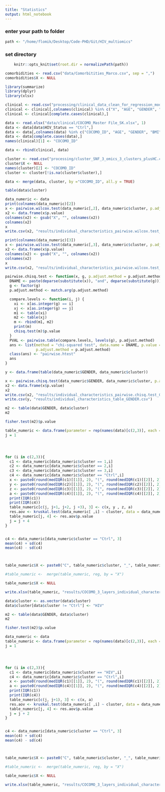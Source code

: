 ```yaml
---
title: "Statistics"
output: html_notebook
---
```



### enter your path to folder
```r
path <- "/home/flomik/Desktop/Code-PHD/Git/HIV_multiomics"
```

### set directory
```r
    knitr::opts_knit$set(root.dir = normalizePath(path)) 
```



```r
comorbidities <- read.csv("data/Comorbitities_Marco.csv", sep = ",")
comorbidities$X <- NULL
```


```r
library(summarize)
library(dplyr)
library(xlsx)
```

```r
clinical <- read.csv("processing/clinical_data_clean_for_regression_models.csv")
clinical <- clinical[,colnames(clinical) %in% c("X", "AGE", "GENDER", "BMI")]
clinical <- clinical[complete.cases(clinical),]
```

```r
data <- read.xlsx("data/clinical/COCOMO_Master File_SK.xlsx", 1)
data <- data[data$HIV_Status == "Ctrl",]
data <- data[,colnames(data) %in% c("COCOMO_ID", "AGE", "GENDER", "BMI")]
data <- data[complete.cases(data),]
names(clinical)[1] <- "COCOMO_ID"
```

```r
data <- rbind(clinical, data)
```

```r
cluster <- read.csv("processing/cluster_SNF_3_omics_3_clusters_plusHC.csv")
cluster$X <- NULL
names(cluster)[2] <- "COCOMO_ID"
cluster <- cluster[!is.na(cluster$cluster),]

data <- merge(data, cluster, by ="COCOMO_ID", all.y = TRUE)
```

```r
table(data$cluster)
```

```r
data_numeric <- data
print(colnames(data_numeric)[2])
x <- pairwise.wilcox.test(data_numeric[,2], data_numeric$cluster, p.adj = "none")
x2 <- data.frame(x$p.value)
colnames(x2) <- gsub("X", "", colnames(x2))
colnames(x2)
x
write.csv(x2, "results/individual_characteristics_pairwise.wilcox.test_Age.csv")

print(colnames(data_numeric)[3])
x <- pairwise.wilcox.test(data_numeric[,3], data_numeric$cluster, p.adj = "none")
x2 <- data.frame(x$p.value)
colnames(x2) <- gsub("X", "", colnames(x2))
colnames(x2)
x
write.csv(x2, "results/individual_characteristics_pairwise.wilcox.test_BMI.csv")
```

```r
pairwise.chisq.test <- function(x, g, p.adjust.method = p.adjust.methods, ...) {
  DNAME <- paste(deparse(substitute(x)), "and", deparse(substitute(g)))
  g <- factor(g)
  p.adjust.method <- match.arg(p.adjust.method)

  compare.levels <- function(i, j) {
    xi <- x[as.integer(g) == i]
    xj <- x[as.integer(g) == j]
    m1 <- table(xi)
    m2 <- table(xj)
    m <- rbind(m1, m2)
    print(m)
    chisq.test(m)$p.value
  }
  PVAL <- pairwise.table(compare.levels, levels(g), p.adjust.method)
  ans <- list(method = "chi-squared test", data.name = DNAME, p.value = PVAL, 
              p.adjust.method = p.adjust.method)
  class(ans) <- "pairwise.htest"
  ans
}
```


```r
y <- data.frame(table(data_numeric$GENDER, data_numeric$cluster))

x <- pairwise.chisq.test(data_numeric$GENDER, data_numeric$cluster, p.adjust.method = "none")
x2 <- data.frame(x$p.value)
x2
write.csv(x2, "results/individual_characteristics_pairwise.chisq.test_GENDER.csv")
write.csv(y, "results/individual_characteristics_table_GENDER.csv")
```


```r
m2 <- table(data$GENDER, data$cluster)
m2
```

```r
fisher.test(m2)$p.value
```

```r
table_numeric <- data.frame(parameter = rep(names(data)[c(2,3)], each = 4), cluster = rep(c(1, 2, 3, "Ctrl"), length(names(data)[c(2,3)])), Mean_SD = NA, pval_anova = NA)
j = 1




for (i in c(2,3)){
  c1 <- data_numeric[data_numeric$cluster == 1,i]
  c2 <- data_numeric[data_numeric$cluster == 2,i]
  c3 <- data_numeric[data_numeric$cluster == 3,i]
  c4 <- data_numeric[data_numeric$cluster == "Ctrl",i]
  x <- paste0(round(medIQR(c1)[[1]], 2), "(", round(medIQR(c1)[[2]], 2), "-", round(medIQR(c1)[[3]], 2), ")")
  y <- paste0(round(medIQR(c2)[[1]], 2), "(", round(medIQR(c2)[[2]], 2), "-", round(medIQR(c2)[[3]], 2), ")")
  z <- paste0(round(medIQR(c3)[[1]], 2), "(", round(medIQR(c3)[[2]], 2), "-", round(medIQR(c3)[[3]], 2), ")")
  a <- paste0(round(medIQR(c4)[[1]], 2), "(", round(medIQR(c4)[[2]], 2), "-", round(medIQR(c4)[[3]], 2), ")")
  print(IQR(c1))
  print(IQR(c4))
  table_numeric[c(j, j+1, j+2, j +3), 3] <- c(x, y , z, a)
  res.aov <- kruskal.test(data_numeric[ ,i] ~ cluster, data = data_numeric)
  table_numeric[j, 4] <- res.aov$p.value
  j = j + 4
}


c4 <- data_numeric[data_numeric$cluster == "Ctrl", 3]
mean(c4) + sd(c4)
mean(c4) - sd(c4)



table_numeric$X <- paste0("C", table_numeric$cluster, "_", table_numeric$parameter)

#table_numeric <-  merge(table_numeric, reg, by = "X")

table_numeric$X <- NULL

write.xlsx(table_numeric, "results/COCOMO_3_layers_individual_characteristics.xlsx")
```

```r
data$cluster <- as.vector(data$cluster)
data$cluster[data$cluster != "Ctrl"] <- "HIV"
```

```r
m2 <- table(data$GENDER, data$cluster)
m2
```

```r
fisher.test(m2)$p.value
```

```r
data_numeric <- data
table_numeric <- data.frame(parameter = rep(names(data)[c(2,3)], each = 2), cluster = rep(c("HIV", "Ctrl"), length(names(data)[c(2,3)])), Mean_SD = NA, pval_anova = NA)
j = 1




for (i in c(2,3)){
  c1 <- data_numeric[data_numeric$cluster == "HIV",i]
  c4 <- data_numeric[data_numeric$cluster == "Ctrl",i]
  x <- paste0(round(medIQR(c1)[[1]], 2), "(", round(medIQR(c1)[[2]], 2), "-", round(medIQR(c1)[[3]], 2), ")")
  a <- paste0(round(medIQR(c4)[[1]], 2), "(", round(medIQR(c4)[[2]], 2), "-", round(medIQR(c4)[[3]], 2), ")")
  print(IQR(c1))
  print(IQR(c4))
  table_numeric[c(j, j+1), 3] <- c(x, a)
  res.aov <- kruskal.test(data_numeric[ ,i] ~ cluster, data = data_numeric)
  table_numeric[j, 4] <- res.aov$p.value
  j = j + 2
}


c4 <- data_numeric[data_numeric$cluster == "Ctrl", 3]
mean(c4) + sd(c4)
mean(c4) - sd(c4)



table_numeric$X <- paste0("C", table_numeric$cluster, "_", table_numeric$parameter)

#table_numeric <-  merge(table_numeric, reg, by = "X")

table_numeric$X <- NULL

write.xlsx(table_numeric, "results/COCOMO_3_layers_individual_characteristics.xlsx")
```